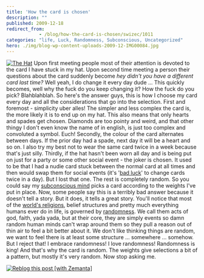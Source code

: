 ```yaml
---
title: 'How the card is chosen'
description: ""
published: 2009-12-18
redirect_from: 
            - /blog/how-the-card-is-chosen/swizec/1011
categories: "life, Luck, Randomness, Subconscious, Uncategorized"
hero: ./img/blog-wp-content-uploads-2009-12-IMG00084.jpg
---
```


[![The Hat](./img/The-Hathf164c.jpeg "The Hat")](./img/blog-wp-content-uploads-2009-12-IMG00084.jpg) Upon first meeting people most of their attention is devoted to the card I have stuck in my hat. Upon second time meeting a person their questions about the card suddenly become _hey didn't you have a different card last time?_ Well yeah, I do change it every day dude ... This quickly becomes, well why the fuck do you keep changing it? How the fuck do you pick? Blahblahblah. So here's the answer guys, this is how I choose my card every day and all the considerations that go into the selection. First and foremost - simplicity uber alles! The simpler and less complex the card is, the more likely it is to end up on my hat. This also means that only hearts and spades get chosen. Diamonds are too pointy and weird, and that other thingy I don't even know the name of in english, is just too complex and convoluted a symbol. Euch! Secondly, the colour of the card alternates between days. If the prior day had a spade, next day it will be a heart and so on. I also try my best not to wear the same card twice in a week because that's just silly. Thirdly, if the hat hasn't been worn all day and is being put on just for a party or some other social event - the joker is chosen. It used to be that I had a nudie card stuck between the normal card at all times and then would swap them for social events (it's '[bad luck](http://en.wikipedia.org/wiki/Luck "Luck")' to change cards twice in a day). But I lost that one. The rest is completely random. So you could say my [subconscious mind](http://en.wikipedia.org/wiki/Subconscious "Subconscious") picks a card according to the weights I've put in place. Now, some people say this is a terribly bad answer because it doesn't tell a story. But it does, it tells a great story. You'll notice that most of the [world's religions](http://en.wikipedia.org/wiki/Major_religious_groups "Major religious groups"), belief structures and pretty much everything humans ever do in life, is governed by [randomness](http://en.wikipedia.org/wiki/Randomness "Randomness"). We call them acts of god, faith, yada yada, but at their core, they are simply events so damn random human minds can't wrap around them so they pull a reason out of thin air to feel a bit better about it. We don't like thinking things are random, we want to feel there is at least some structure ... somewhere ... somehow. But I reject that! I embrace randomness! I love randomness! Randomness is king! And that's why the card is random. The weights give selections a bit of a pattern, but mostly it's very random. Now stop asking me.

[![Reblog this post \[with Zemanta\]](http://img.zemanta.com/reblog_e.png?x-id=15112c01-6121-4a5e-a6bf-ab2544c79571)](http://reblog.zemanta.com/zemified/15112c01-6121-4a5e-a6bf-ab2544c79571/ "Reblog this post \[with Zemanta]")
